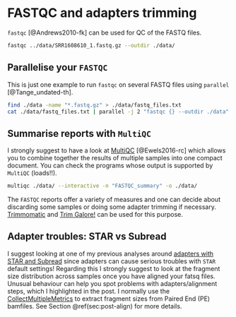 # FASTQC and adapters trimming {#ch:fastqc}

`fastqc` [@Andrews2010-fk] can be used for QC of the FASTQ files.

```bash
fastqc ../data/SRR1608610_1.fastq.gz --outdir ./data/
```

## Parallelise your `FASTQC`

This is just one example to run `fastqc` on several FASTQ files using `parallel` [@Tange_undated-th]. 

```bash
find ./data -name "*.fastq.gz" > ./data/fastq_files.txt
cat ./data/fastq_files.txt | parallel -j 2 "fastqc {} --outdir ./data"
```

## Summarise reports with `MultiQC`

I strongly suggest to have a look at [MultiQC](http://multiqc.info/) [@Ewels2016-rc] which allows you to combine together the results of multiple samples into one compact document. You can check the programs whose output is supported by `MultiQC` (loads!!).

```bash
multiqc ./data/ --interactive -n "FASTQC_summary" -o ./data/
```

The `FASTQC` reports offer a variety of measures and one can decide about discarding some samples or doing some adapter trimming if necessary. [Trimmomatic](http://www.usadellab.org/cms/?page=trimmomatic) and [Trim Galore!](https://www.bioinformatics.babraham.ac.uk/projects/trim_galore/) can be used for this purpose.


## Adapter troubles: STAR vs Subread

I suggest looking at one of my previous analyses around [adapters with STAR and Subread](https://github.com/annaquaglieri16/RNA-Seq-and-adapters--STAR-vs-Subjunc) since adapters can cause serious troubles with `STAR` default settings! Regarding this I strongly suggest to look at the fragment size distribution across samples once you have aligned your fatsq files. Unusual behaviour can help you spot problems with adapters/alignment steps, which I highlighted in the post. I normally use the [CollectMultipleMetrics](https://broadinstitute.github.io/picard/command-line-overview.html) to extract fragment sizes from Paired End (PE) bamfiles. See Section \@ref(sec:post-align) for more details.

